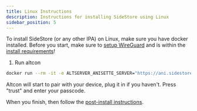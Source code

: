 ```yaml
---
title: Linux Instructions
description: Instructions for installing SideStore using Linux
sidebar_position: 5
---
```


To install SideStore (or any other IPA) on Linux, make sure you have docker installed. Before you start, make sure to [setup WireGuard](#setting-up-wireguard) and is within the [install requirements](#install-requirements)!

1. Run altcon

```bash
docker run --rm -it -e ALTSERVER_ANISETTE_SERVER="https://ani.sidestore.io/" -v ${PWD}/:/mnt/ -v /var/run:/var/run ghcr.io/sidestore/altcon
```

Altcon will start to pair with your device, plug it in if you haven't. Press "trust" and enter your passcode.

When you finish, then follow the [post-install instructions](post-install).
